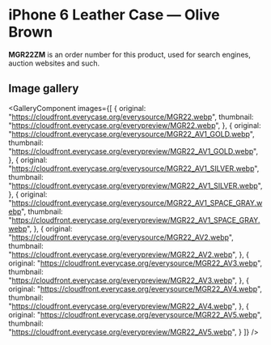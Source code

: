
# iPhone 6 Leather Case — Olive Brown

<Callout type='info' emoji='👉🏻'>**MGR22ZM** is an order number for this product, used for search engines, auction websites and such.</Callout>

## Image gallery

<GalleryComponent
    images={[
      {
        original: "https://cloudfront.everycase.org/everysource/MGR22.webp",
        thumbnail: "https://cloudfront.everycase.org/everypreview/MGR22.webp",
      },
      {
        original: "https://cloudfront.everycase.org/everysource/MGR22_AV1_GOLD.webp",
        thumbnail: "https://cloudfront.everycase.org/everypreview/MGR22_AV1_GOLD.webp",
      },
      {
        original: "https://cloudfront.everycase.org/everysource/MGR22_AV1_SILVER.webp",
        thumbnail: "https://cloudfront.everycase.org/everypreview/MGR22_AV1_SILVER.webp",
      },
      {
        original: "https://cloudfront.everycase.org/everysource/MGR22_AV1_SPACE_GRAY.webp",
        thumbnail: "https://cloudfront.everycase.org/everypreview/MGR22_AV1_SPACE_GRAY.webp",
      },
      {
        original: "https://cloudfront.everycase.org/everysource/MGR22_AV2.webp",
        thumbnail: "https://cloudfront.everycase.org/everypreview/MGR22_AV2.webp",
      },
      {
        original: "https://cloudfront.everycase.org/everysource/MGR22_AV3.webp",
        thumbnail: "https://cloudfront.everycase.org/everypreview/MGR22_AV3.webp",
      },
      {
        original: "https://cloudfront.everycase.org/everysource/MGR22_AV4.webp",
        thumbnail: "https://cloudfront.everycase.org/everypreview/MGR22_AV4.webp",
      },
      {
        original: "https://cloudfront.everycase.org/everysource/MGR22_AV5.webp",
        thumbnail: "https://cloudfront.everycase.org/everypreview/MGR22_AV5.webp",
      }
    ]}
  />
